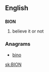 ==English==

==={{initialism}}===
'''BION'''

# believe it or not

===Anagrams===
* [[bino#English|bino]] 

[[sk:BION]]
